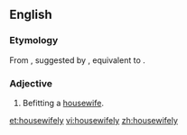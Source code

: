 ==English==

===Etymology===
From {{inh|en|enm|*houswifli}}, suggested by {{m|enm|houswifli|pos=adverb}}, equivalent to {{suffix|en|housewife|ly}}.

===Adjective===
{{en-adj}}

# Befitting a [[housewife]].

[[et:housewifely]]
[[vi:housewifely]]
[[zh:housewifely]]